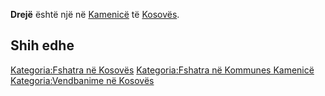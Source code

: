 {{Fshat në 
 | Emri                = Drejë
 | EmriAlt                = 
 | NAME_SHORT_FORM=      
 | NAME_GENERIC=      
 | NAME_SORT_NAME_RO=      DREJE
 | FULL_NAME_RO = Drejë
 | FULL_NAME_ND_RO=Dreje
 | SORT_NAME_RG=DREJE
 | FULL_NAME_RG=Drejë
 | FULL_NAME_ND_RG=Dreje
 | SRP_NAME_SHORT_FORM=      
 | SRP_NAME_GENERIC=      
 | SRP_NAME_SORT_NAME_RO=      
 | SRP_FULL_NAME_RO = 
 | SRP_FULL_NAME_ND_RO=
 | SRP_SORT_NAME_RG=
 | SRP_FULL_NAME_RG=
 | SRP_FULL_NAME_ND_RG=
 | Emri (Rasa dhanore) = 
 | Figura              = 
 | Shteti              = Kosovo
 | Komuna              = Kamenicë
 | Kodi postar         = 
 | Sipërfaqja          = 

 | Popullsia           = 

 | Regj. i popullsisë  = 
 | Dend. e popullsisë  = 
 | Faqja zyrtare       = 
 <!--- Koordinatat ----> 
 | Gjerësia            = 42.692778
 | Gjatësia            = 20.523889
 | Lartësia            = 
}}
'''Drejë''' është një [[]] në [[Kamenicë]] të [[Kosovës]].

<!-- == Gjeografia == -->
<!-- == Historia == -->
<!-- == Demografia == -->
== Shih edhe ==
{{Komuna Kamenicë}}
{{Kosovo-Administrata-Cung}}

[[Kategoria:Fshatra në Kosovës]]
[[Kategoria:Fshatra në Kommunes Kamenicë]]
[[Kategoria:Vendbanime në Kosovës]]